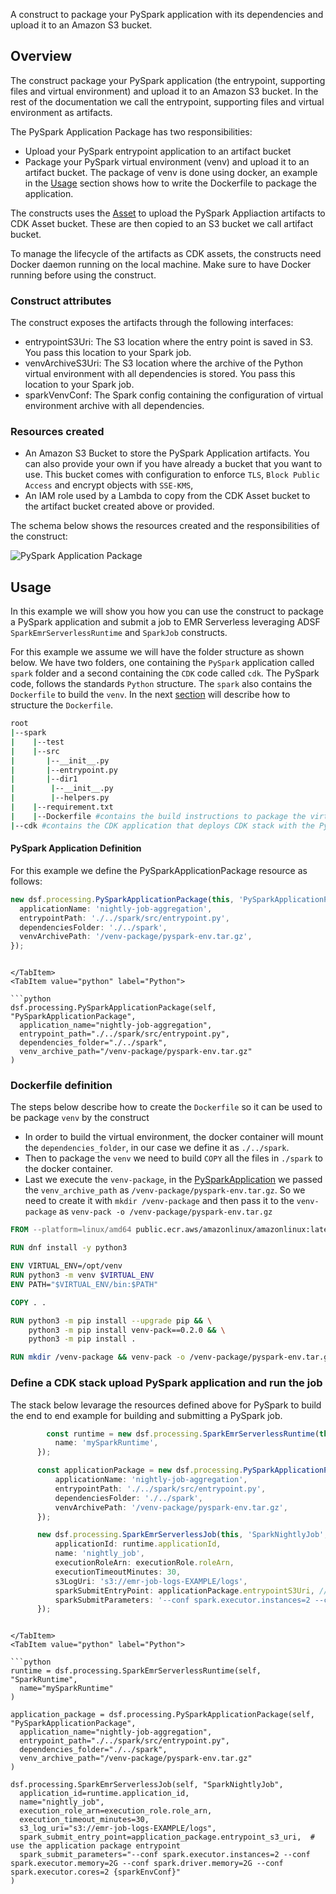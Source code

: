 [//]: # (This file is generated, do not modify directly, update the README.md in framework/src/processing)

A construct to package your PySpark application with its dependencies and upload it to an Amazon S3 bucket.

## Overview

The construct package your PySpark application (the entrypoint, supporting files and virtual environment)
and upload it to an Amazon S3 bucket. In the rest of the documentation we call the entrypoint,
supporting files and virtual environment as artifacts.

The PySpark Application Package has two responsibilities:

* Upload your PySpark entrypoint application to an artifact bucket
* Package your PySpark virtual environment (venv) and upload it to an artifact bucket. The package of venv is done using docker,
  an example in the [Usage](#usage) section shows how to write the Dockerfile to package the application.

The constructs uses the [Asset](https://docs.aws.amazon.com/cdk/api/v2/docs/aws-cdk-lib.aws_s3_assets.Asset.html)
to upload the PySpark Appliaction artifacts to CDK Asset bucket. These are then copied to an S3 bucket we call artifact bucket.

To manage the lifecycle of the artifacts as CDK assets, the constructs need Docker daemon running on the local machine.
Make sure to have Docker running before using the construct.

### Construct attributes

The construct exposes the artifacts through the following interfaces:

* entrypointS3Uri: The S3 location where the entry point is saved in S3. You pass this location to your Spark job.
* venvArchiveS3Uri: The S3 location where the archive of the Python virtual environment with all dependencies is stored. You pass this location to your Spark job.
* sparkVenvConf: The Spark config containing the configuration of virtual environment archive with all dependencies.

### Resources created
* An Amazon S3 Bucket to store the PySpark Application artifacts. You can also provide your own if you have already a bucket that you want to use. This bucket comes with configuration to enforce `TLS`, `Block Public Access` and encrypt objects with `SSE-KMS`,
* An IAM role used by a Lambda to copy from the CDK Asset bucket to the artifact bucket created above or provided.

The schema below shows the resources created and the responsibilities of the construct:

![PySpark Application Package](../../../../static/img/adsf-pyspark-application-package.png)

## Usage

In this example we will show you how you can use the construct to package a PySpark application
and submit a job to EMR Serverless leveraging ADSF `SparkEmrServerlessRuntime` and `SparkJob` constructs.

For this example we assume we will have the folder structure as shown below. We have two folders, one containing
the `PySpark` application called `spark` folder and a second containing the `CDK` code called `cdk`.
The PySpark code, follows the standards `Python` structure. The `spark` also contains the `Dockerfile` to build the `venv`.
In the next [section](#dockerfile-definition) will describe how to structure the `Dockerfile`.

```bash
root
|--spark
|    |--test
|    |--src
|       |--__init__.py
|       |--entrypoint.py
|       |--dir1
|        |--__init__.py
|        |--helpers.py
|    |--requirement.txt
|    |--Dockerfile #contains the build instructions to package the virtual environment for PySpark
|--cdk #contains the CDK application that deploys CDK stack with the PySparkApplicationPackage
```
#### PySpark Application Definition

For this example we define the PySparkApplicationPackage resource as follows:

<Tabs>
  <TabItem value="typescript" label="TypeScript" default>

  ```typescript
  new dsf.processing.PySparkApplicationPackage(this, 'PySparkApplicationPackage', {
    applicationName: 'nightly-job-aggregation',
    entrypointPath: './../spark/src/entrypoint.py',
    dependenciesFolder: './../spark',
    venvArchivePath: '/venv-package/pyspark-env.tar.gz',
});
  ```
  
  ```mdx-code-block
  
  </TabItem>
  <TabItem value="python" label="Python">

  ```python
  dsf.processing.PySparkApplicationPackage(self, "PySparkApplicationPackage",
    application_name="nightly-job-aggregation",
    entrypoint_path="./../spark/src/entrypoint.py",
    dependencies_folder="./../spark",
    venv_archive_path="/venv-package/pyspark-env.tar.gz"
)
  ```

  </TabItem>
</Tabs>

### Dockerfile definition

The steps below describe how to create the `Dockerfile` so it can be used to be package `venv` by the construct

* In order to build the virtual environment, the docker container will mount the `dependencies_folder`, in our case we define it as `./../spark`.
* Then to package the `venv` we need to build `COPY` all the files in `./spark` to the docker container.
* Last we execute the `venv-package`, in the [PySparkApplication](#pyspark-application-definition) we passed the `venv_archive_path` as `/venv-package/pyspark-env.tar.gz`.
  So we need to create it with `mkdir /venv-package` and then pass it to the `venv-package` as `venv-pack -o /venv-package/pyspark-env.tar.gz`

```Dockerfile
FROM --platform=linux/amd64 public.ecr.aws/amazonlinux/amazonlinux:latest AS base

RUN dnf install -y python3

ENV VIRTUAL_ENV=/opt/venv
RUN python3 -m venv $VIRTUAL_ENV
ENV PATH="$VIRTUAL_ENV/bin:$PATH"

COPY . .

RUN python3 -m pip install --upgrade pip && \
    python3 -m pip install venv-pack==0.2.0 && \
    python3 -m pip install .

RUN mkdir /venv-package && venv-pack -o /venv-package/pyspark-env.tar.gz && chmod ugo+r /venv-package/pyspark-env.tar.gz
```

### Define a CDK stack upload PySpark application and run the job

The stack below levarage the resources defined above for PySpark to build the end to end example for building and submitting a PySpark job.

<Tabs>
  <TabItem value="typescript" label="TypeScript" default>

  ```typescript
          const runtime = new dsf.processing.SparkEmrServerlessRuntime(this, 'SparkRuntime', {
            name: 'mySparkRuntime',
        });

        const applicationPackage = new dsf.processing.PySparkApplicationPackage(this, 'PySparkApplicationPackage', {
            applicationName: 'nightly-job-aggregation',
            entrypointPath: './../spark/src/entrypoint.py',
            dependenciesFolder: './../spark',
            venvArchivePath: '/venv-package/pyspark-env.tar.gz',
        });

        new dsf.processing.SparkEmrServerlessJob(this, 'SparkNightlyJob', {
            applicationId: runtime.applicationId,
            name: 'nightly_job',
            executionRoleArn: executionRole.roleArn,
            executionTimeoutMinutes: 30,
            s3LogUri: 's3://emr-job-logs-EXAMPLE/logs',
            sparkSubmitEntryPoint: applicationPackage.entrypointS3Uri, // use the application package entrypoint
            sparkSubmitParameters: '--conf spark.executor.instances=2 --conf spark.executor.memory=2G --conf spark.driver.memory=2G --conf spark.executor.cores=2 {sparkEnvConf}',
        });
  ```
  
  ```mdx-code-block
  
  </TabItem>
  <TabItem value="python" label="Python">

  ```python
  runtime = dsf.processing.SparkEmrServerlessRuntime(self, "SparkRuntime",
    name="mySparkRuntime"
)

application_package = dsf.processing.PySparkApplicationPackage(self, "PySparkApplicationPackage",
    application_name="nightly-job-aggregation",
    entrypoint_path="./../spark/src/entrypoint.py",
    dependencies_folder="./../spark",
    venv_archive_path="/venv-package/pyspark-env.tar.gz"
)

dsf.processing.SparkEmrServerlessJob(self, "SparkNightlyJob",
    application_id=runtime.application_id,
    name="nightly_job",
    execution_role_arn=execution_role.role_arn,
    execution_timeout_minutes=30,
    s3_log_uri="s3://emr-job-logs-EXAMPLE/logs",
    spark_submit_entry_point=application_package.entrypoint_s3_uri,  # use the application package entrypoint
    spark_submit_parameters="--conf spark.executor.instances=2 --conf spark.executor.memory=2G --conf spark.driver.memory=2G --conf spark.executor.cores=2 {sparkEnvConf}"
)
  ```

  </TabItem>
</Tabs>


